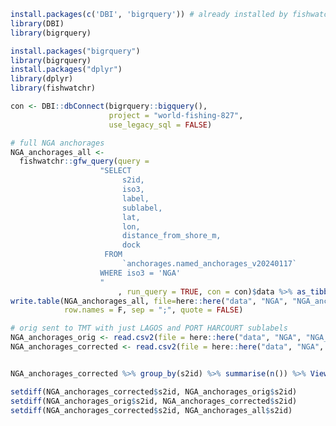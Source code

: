 
```r
install.packages(c('DBI', 'bigrquery')) # already installed by fishwatchr
library(DBI)
library(bigrquery)

install.packages("bigrquery")
library(bigrquery)
install.packages("dplyr")
library(dplyr)
library(fishwatchr)

con <- DBI::dbConnect(bigrquery::bigquery(), 
                      project = "world-fishing-827", 
                      use_legacy_sql = FALSE)

```

```r
# full NGA anchorages
NGA_anchorages_all <- 
  fishwatchr::gfw_query(query = 
                    "SELECT
                         s2id,
                         iso3,
                         label,
                         sublabel,
                         lat,
                         lon,
                         distance_from_shore_m,
                         dock
                     FROM
                         `anchorages.named_anchorages_v20240117`
                    WHERE iso3 = 'NGA'
                    "
                        , run_query = TRUE, con = con)$data %>% as_tibble()
write.table(NGA_anchorages_all, file=here::here("data", "NGA", "NGA_anchorages_all.csv"), 
            row.names = F, sep = ";", quote = FALSE)

# orig sent to TMT with just LAGOS and PORT HARCOURT sublabels
NGA_anchorages_orig <- read.csv2(file = here::here("data", "NGA", "NGA_anchorages.csv"), sep = ",",)
NGA_anchorages_corrected <- read.csv2(file = here::here("data", "NGA", "Nigeria_jayfiles", "Combined_Vetted_NGA_anchorages.csv"), sep = ",",)


NGA_anchorages_corrected %>% group_by(s2id) %>% summarise(n()) %>% View()

setdiff(NGA_anchorages_corrected$s2id, NGA_anchorages_orig$s2id)
setdiff(NGA_anchorages_orig$s2id, NGA_anchorages_corrected$s2id)
setdiff(NGA_anchorages_corrected$s2id, NGA_anchorages_all$s2id)
```








